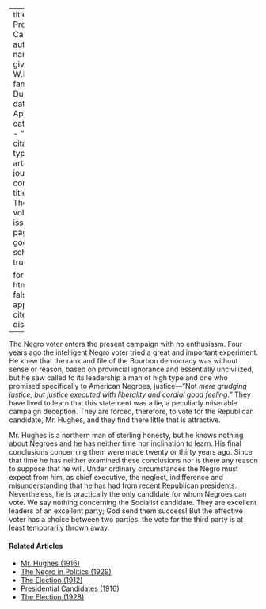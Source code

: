 
---
title: 'The Presidential Campaign'
author:
  - name:
      given: W.E.B.
      family: Du Bois
date: Apr. 1916
categories: 
  - ""
citation: 
  type: article-journal
  container-title: The Crisis
  volume: 12
  issue: 6
  page: 268
google-scholar: true

format:
  html:
    toc: false
    appendix-cite-as: display
---



The Negro voter enters the present campaign with no
enthusiasm. Four years ago the intelligent Negro voter tried a great and
important experiment. He knew that the rank and file of the Bourbon
democracy was without sense or reason, based on provincial ignorance and
essentially uncivilized, but he saw called to its leadership a man of
high type and one who promised specifically to American Negroes,
justice---"Not *mere grudging justice, but justice executed with liberality and cordial good feeling."* They have lived to learn that
this statement was a lie, a peculiarly miserable campaign deception.
They are forced, therefore, to vote for the Republican candidate, Mr.
Hughes, and they find there little that is attractive.

Mr. Hughes is a northern man of sterling honesty, but he knows nothing
about Negroes and he has neither time nor inclination to learn. His
final conclusions concerning them were made twenty or thirty years ago.
Since that time he has neither examined these conclusions nor is there
any reason to suppose that he will. Under ordinary circumstances the
Negro must expect from him, as chief executive, the neglect,
indifference and misunderstanding that he has had from recent Republican
presidents. Nevertheless, he is practically the only candidate for whom
Negroes can vote. We say nothing concerning the Socialist candidate.
They are excellent leaders of an excellent party; God send them success!
But the effective voter has a choice between two parties, the vote for
the third party is at least temporarily thrown away.

<!-- Similar articles start here -->
<div  class="clear-wrap"></div>

#### Related Articles

* [Mr. Hughes (1916)](/Volumes/13/01/mr_hughes.html)
* [The Negro in Politics (1929)](/Volumes/36/11/negro_in_politics.html)
* [The Election (1912)](/Volumes/05/02/the_election.html)
* [Presidential Candidates (1916)](/Volumes/13/01/presidential_candidates.html)
* [The Election (1928)](/Volumes/35/12/election.html)

<!-- Similar articles end here -->